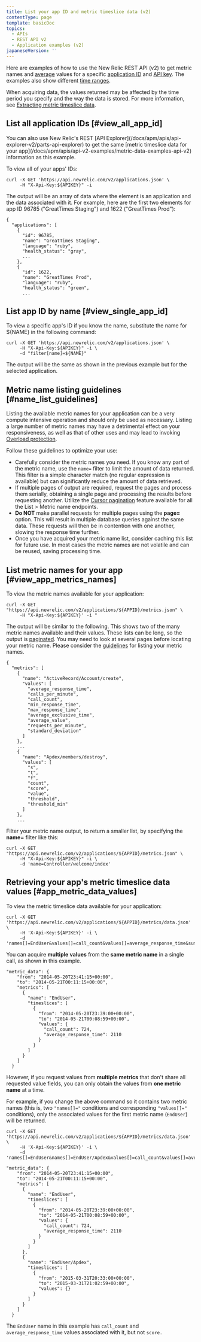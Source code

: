 ```yaml
---
title: List your app ID and metric timeslice data (v2)
contentType: page
template: basicDoc
topics:
  - APIs
  - REST API v2
  - Application examples (v2)
japaneseVersion: ''
---
```


Here are examples of how to use the New Relic REST API (v2) to get metric names and [average](/docs/apm/apis/requirements/calculating-average-metric-values-summarize) values for a specific [application ID](/docs/apm/apis/requirements/identification-code) and [API key](/docs/apis/rest-api-v2/requirements/rest-api-key#viewing). The examples also show different [time ranges](/docs/apm/apis/api-v2-examples/specifying-time-range-v2).

When acquiring data, the values returned may be affected by the time period you specify and the way the data is stored. For more information, see [Extracting metric timeslice data](/docs/apis/extracting-metric-data).

## List all application IDs [#view_all_app_id]

<Callout variant="tip">
  You can also use New Relic's REST [API Explorer](/docs/apm/apis/api-explorer-v2/parts-api-explorer) to get the same [metric timeslice data for your app](/docs/apm/apis/api-v2-examples/metric-data-examples-api-v2) information as this example.
</Callout>

To view all of your apps' IDs:

```
curl -X GET 'https://api.newrelic.com/v2/applications.json' \
     -H "X-Api-Key:${APIKEY}" -i
```

The output will be an array of data where the element is an application and the data associated with it. For example, here are the first two elements for app ID 96785 ("GreatTimes Staging") and 1622 ("GreatTimes Prod"):

```
{
  "applications": [
    {
      "id": 96785,
      "name": "GreatTimes Staging",
      "language": "ruby",
      "health_status": "gray",
      ...
    },
    {
      "id": 1622,
      "name": "GreatTimes Prod",
      "language": "ruby",
      "health_status": "green",
      ...
```

## List app ID by name [#view_single_app_id]

To view a specific app's ID if you know the name, substitute the name for $&#x7B;NAME} in the following command:

```
curl -X GET 'https://api.newrelic.com/v2/applications.json' \
     -H "X-Api-Key:${APIKEY}" -i \
     -d "filter[name]=${NAME}"
```

The output will be the same as shown in the previous example but for the selected application.

## Metric name listing guidelines [#name_list_guidelines]

Listing the available metric names for your application can be a very compute intensive operation and should only be used as necessary. Listing a large number of metric names may have a detrimental effect on your responsiveness, as well as that of other uses and may lead to invoking [Overload protection](/docs/apis/rest-api-v2/requirements/api-overload-protection-handling-429-errors).

Follow these guidelines to optimize your use:

* Carefully consider the metric names you need. If you know any part of the metric name, use the `name=` filter to limit the amount of data returned. This filter is a simple character match (no regular expression is available) but can significantly reduce the amount of data retrieved.
* If multiple pages of output are required, request the pages and process them serially, obtaining a single page and processing the results before requesting another. Utilize the [Cursor pagination](/docs/apis/rest-api-v2/requirements/pagination-api-output#metric_name_cursor_paging) feature available for all the List > Metric name endpoints.
* **Do NOT** make parallel requests for multiple pages using the **page=** option. This will result in multiple database queries against the same data. These requests will then be in contention with one another, slowing the response time further.
* Once you have acquired your metric name list, consider caching this list for future use. In most cases the metric names are not volatile and can be reused, saving processing time.

## List metric names for your app [#view_app_metrics_names]

To view the metric names available for your application:

```
curl -X GET "https://api.newrelic.com/v2/applications/${APPID}/metrics.json" \
     -H "X-Api-Key:${APIKEY}' -i "
```

The output will be similar to the following. This shows two of the many metric names available and their values. These lists can be long, so the output is [paginated](/docs/apis/pagination-for-api-output). You may need to look at several pages before locating your metric name. Please consider the [guidelines](#name_list_guidelines) for listing your metric names.

```
{
  "metrics": [
    {
      "name": "ActiveRecord/Account/create",
      "values": [
        "average_response_time",
        "calls_per_minute",
        "call_count",
        "min_response_time",
        "max_response_time",
        "average_exclusive_time",
        "average_value",
        "requests_per_minute",
        "standard_deviation"
      ]
    },
    ...
    {
      "name": "Apdex/members/destroy",
      "values": [
        "s",
        "t",
        "f",
        "count",
        "score",
        "value",
        "threshold",
        "threshold_min"
      ]
    },
    ...
```

Filter your metric name output, to return a smaller list, by specifying the **name=** filter like this:

```
curl -X GET "https://api.newrelic.com/v2/applications/${APPID}/metrics.json" \
     -H "X-Api-Key:${APIKEY}" -i \
     -d 'name=Controller/welcome/index'
```

## Retrieving your app's metric timeslice data values [#app_metric_data_values]

To view the metric timeslice data available for your application:

```
curl -X GET 'https://api.newrelic.com/v2/applications/${APPID}/metrics/data.json' \
     -H 'X-Api-Key:${APIKEY}' -i \
     -d 'names[]=EndUser&values[]=call_count&values[]=average_response_time&summarize=true'
```

You can acquire **multiple** **values** from the **same metric name** in a single call, as shown in this example.

```
"metric_data": {
    "from": "2014-05-20T23:41:15+00:00",
    "to": "2014-05-21T00:11:15+00:00",
    "metrics": [
      {
        "name": "EndUser",
        "timeslices": [
          {
            "from": "2014-05-20T23:39:00+00:00",
            "to": "2014-05-21T00:08:59+00:00",
            "values": {
              "call_count": 724,
              "average_response_time": 2110
            }
          }
        ]
      }
    ]
  }
```

However, if you request values from **multiple metrics** that don't share all requested value fields, you can only obtain the values from **one metric name** at a time.

For example, if you change the above command so it contains two metric names (this is, two `"names[]="` conditions and corresponding `"values[]="` conditions), only the associated values for the first metric name (`EndUser`) will be returned.

```
curl -X GET 'https://api.newrelic.com/v2/applications/${APPID}/metrics/data.json' \
     -H 'X-Api-Key:${APIKEY}' -i \
     -d 'names[]=EndUser&names[]=EndUser/Apdex&values[]=call_count&values[]=average_response_time&values[]=score&summarize=true'
```

```
"metric_data": {
    "from": "2014-05-20T23:41:15+00:00",
    "to": "2014-05-21T00:11:15+00:00",
    "metrics": [
      {
        "name": "EndUser",
        "timeslices": [
          {
            "from": "2014-05-20T23:39:00+00:00",
            "to": "2014-05-21T00:08:59+00:00",
            "values": {
              "call_count": 724,
              "average_response_time": 2110
            }
          }
        ]
      },
      {
        "name": "EndUser/Apdex",
        "timeslices": [
          {
            "from": "2015-03-31T20:33:00+00:00",
            "to": "2015-03-31T21:02:59+00:00",
            "values": {}
          }
        ]
      }
    ]
  }
```

The `EndUser` name in this example has `call_count` and `average_response_time` values associated with it, but not `score.`

